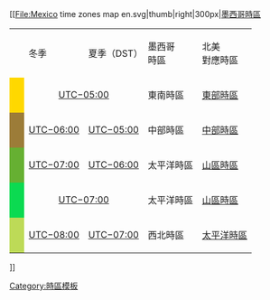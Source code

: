 [[File:Mexico time zones map en.svg|thumb|right|300px|[[墨西哥時區]]
{| class="wikitable"
|  
! style="width:60px;" | 冬季 
! style="width:60px;" | 夏季（DST）
! 墨西哥<br>時區
! 北美<br>對應時區
|-
| style="background:#FFD800;" | 
|colspan=2 style="text-align:center"| [[UTC−05:00]] 
| 東南時區 || [[北美東部時區|東部時區]]
|-
| style="background:#9C7C38;width:10px;" | || [[UTC−06:00]] || [[UTC−05:00]] || 中部時區 || [[北美中部時區|中部時區]]
|-
| style="background:#66B032;" | || [[UTC−07:00]] || [[UTC−06:00]] || 太平洋時區 || [[北美山區時區|山區時區]]
|-
| style="background:#0bda51" | 
|colspan=2 style="text-align:center"| [[UTC−07:00]]  
| 太平洋時區 || [[北美山區時區|山區時區]]
|-
| style="background:#BDDA57;" | || [[UTC−08:00]] || [[UTC−07:00]] || 西北時區 || [[太平洋時區]]
|}
]]<noinclude>
[[Category:時區模板]]
</noinclude>